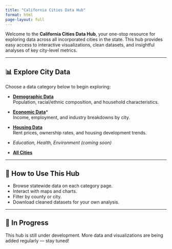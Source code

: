 ```yaml
---
title: "California Cities Data Hub"
format: html
page-layout: full
---
```


Welcome to the **California Cities Data Hub**, your one-stop resource for exploring data across all incorporated cities in the state. This hub provides easy access to interactive visualizations, clean datasets, and insightful analyses of key city-level metrics.

---

## 📊 Explore City Data

Choose a data category below to begin exploring:

- [**Demographic Data**](demographics.qmd)  
  Population, racial/ethnic composition, and household characteristics.

- [**Economic Data**](economic.qmd)*  
  Income, employment, and industry breakdowns by city.

- [**Housing Data**](housing.qmd)  
  Rent prices, ownership rates, and housing development trends.

- _Education, Health, Environment_ *(coming soon)*

- [**All Cities**](cities.qmd)

---

## 🔎 How to Use This Hub

- Browse statewide data on each category page.
- Interact with maps and charts.
- Filter by county or city.
- Download cleaned datasets for your own analysis.

---

## 🚧 In Progress

This hub is still under development. More data and visualizations are being added regularly — stay tuned!
